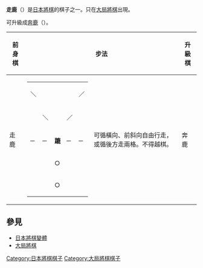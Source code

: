 {{japanese|japanese=走鹿|kana=そうろく|romaji=Sōroku}}

'''走鹿'''（{{lang|ja|そうろく}}）是[[日本將棋|日本將棋]]的棋子之一。只在[[大局將棋|大局將棋]]出現。

可升級成[[奔鹿|奔鹿]]（{{lang|ja|ほんろく}}）。


{| border="1" cellspacing="0" cellpadding="3"
|----- bgcolor="#dddddd"
! 前身棋
! colspan="2" | 步法
! 升級棋
! colspan="2" | 步法
|-----
| 走鹿 ||
{| border="1" cellspacing="0" cellpadding="3"
|-----
| ＼ ||   ||   ||   || ／
|-----
|   || ＼ ||   || ／ ||  
|-----
| ─ || ─ || '''蹗''' || ─ || ─
|-----
|   ||   || ○ ||   ||  
|-----
|   ||   || ○ ||   ||  
|}
| 可循橫向、前斜向自由行走，或循後方走兩格。不得越棋。 || 奔鹿 ||
{| border="1" cellspacing="0" cellpadding="3"
|-----
| ＼ ||   || ｜ ||   || ／
|-----
|   || ＼ || ｜ || ／ ||  
|-----
| ― || ― || '''衠''' || ― || ―
|-----
|   || ／ || ｜ || ＼ ||  
|-----
| ／ ||   || ｜ ||   || ＼
|}
| 可循八方自由行走。不得越棋。
|}

==參見==
*[[日本將棋變體|日本將棋變體]]
*[[大局將棋|大局將棋]]

[[Category:日本將棋棋子|Category:日本將棋棋子]]
[[Category:大局將棋棋子|Category:大局將棋棋子]]